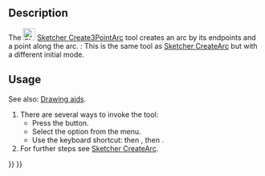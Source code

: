 <languages/>

{{Docnav
|[[Sketcher_CreateArc|Arc by center]]
|[[Sketcher_CreateArcOfEllipse|Arc of ellipse]]
|[[Sketcher_Workbench|Sketcher]]
|IconL=Sketcher_CreateArc.svg
|IconR=Sketcher_CreateArcOfEllipse.svg
|IconC=Workbench_Sketcher.svg
}}

{{GuiCommand
|Name=Sketcher Create3PointArc
|MenuLocation=Sketch → Sketcher geometries → Create arc by 3 points
|Workbenches=[[Sketcher_Workbench|Sketcher]]
|Shortcut={{KEY|G}} {{KEY|3}} {{KEY|A}}
|SeeAlso=[[Sketcher CreateArc|Sketcher CreateArc]]
}}

==Description==

The [[Image:Sketcher_Create3PointArc.svg|24px]] [[Sketcher_Create3PointArc|Sketcher Create3PointArc]] tool creates an arc by its endpoints and a point along the arc. {{Version|1.0}}: This is the same tool as [[Sketcher_CreateArc|Sketcher CreateArc]] but with a different initial mode.

==Usage==

See also: [[Sketcher_Workbench#Drawing_aids|Drawing aids]].

# There are several ways to invoke the tool:
#* Press the {{Button|[[Image:Sketcher_Create3PointArc.svg|16px]] [[Sketcher_Create3PointArc|Endpoints and rim point]]}} button.
#* Select the {{MenuCommand|Sketcher → Sketcher geometries → [[Image:Sketcher_Create3PointArc.svg|16px]] Create arc by 3 points}} option from the menu.
#* Use the keyboard shortcut: {{KEY|G}} then {{KEY|3}}, then {{KEY|A}}.
# For further steps see [[Sketcher CreateArc#Usage|Sketcher CreateArc]].


{{Docnav
|[[Sketcher_CreateArc|Arc by center]]
|[[Sketcher_CreateArcOfEllipse|Arc of ellipse]]
|[[Sketcher_Workbench|Sketcher]]
|IconL=Sketcher_CreateArc.svg
|IconR=Sketcher_CreateArcOfEllipse.svg
|IconC=Workbench_Sketcher.svg
}}

{{Sketcher_Tools_navi{{#translation:}}}}
{{Userdocnavi{{#translation:}}}}
